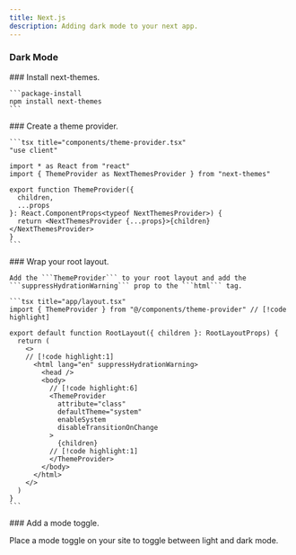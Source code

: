 ```yaml
---
title: Next.js
description: Adding dark mode to your next app.
---
```


### Dark Mode

<Steps>

  <Step>
    ### Install next-themes.

    ```package-install
    npm install next-themes
    ```

  </Step>
  
  <Step>
    ### Create a theme provider.

    ```tsx title="components/theme-provider.tsx"
    "use client"

    import * as React from "react"
    import { ThemeProvider as NextThemesProvider } from "next-themes"

    export function ThemeProvider({
      children,
      ...props
    }: React.ComponentProps<typeof NextThemesProvider>) {
      return <NextThemesProvider {...props}>{children}</NextThemesProvider>
    }
    ```

  </Step>

  <Step>
    ### Wrap your root layout.

    Add the ```ThemeProvider``` to your root layout and add the ```suppressHydrationWarning``` prop to the ```html``` tag.

    ```tsx title="app/layout.tsx"
    import { ThemeProvider } from "@/components/theme-provider" // [!code highlight]

    export default function RootLayout({ children }: RootLayoutProps) {
      return (
        <>
        // [!code highlight:1]
          <html lang="en" suppressHydrationWarning>
            <head />
            <body>
              // [!code highlight:6]
              <ThemeProvider
                attribute="class"
                defaultTheme="system"
                enableSystem
                disableTransitionOnChange
              >
                {children}
              // [!code highlight:1]
              </ThemeProvider>
            </body>
          </html>
        </>
      )
    }
    ```

  </Step>

  <Step>
  ### Add a mode toggle.

  Place a mode toggle on your site to toggle between light and dark mode.

  <ComponentTabs name="mode-toggle" />

  </Step>

</Steps>
